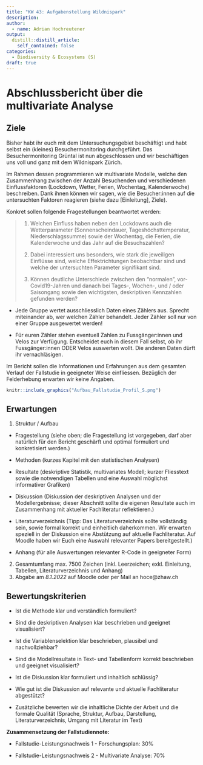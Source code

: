 ```yaml
---
title: "KW 43: Aufgabenstellung Wildnispark"
description:
author:
  - name: Adrian Hochreutener
output:
  distill::distill_article:
    self_contained: false
categories:
  - Biodiversity & Ecosystems (S)
draft: true
---
```


# Abschlussbericht über die multivariate Analyse

## Ziele 

Bisher habt ihr euch mit dem Untersuchungsgebiet beschäftigt und habt selbst ein (kleines) Besuchermonitoring durchgeführt.
Das Besuchermonitoring Grüntal ist nun abgeschlossen und wir beschäftigen uns voll und ganz mit dem Wildnispark Zürich.

Im Rahmen dessen programmieren wir multivariate Modelle, welche den Zusammenhang zwischen der Anzahl Besuchenden und verschiedenen Einflussfaktoren (Lockdown, Wetter, Ferien, Wochentag, Kalenderwoche) beschreiben. Dank ihnen können wir sagen, wie die Besucher:innen auf die untersuchten Faktoren reagieren (siehe dazu [Einleitung], Ziele). 

Konkret sollen folgende Fragestellungen beantwortet werden:

>1) Welchen Einfluss haben neben den Lockdowns auch die Wetterparameter (Sonnenscheindauer, Tageshöchsttemperatur, Niederschlagssumme) sowie der Wochentag, die Ferien, die Kalenderwoche und das Jahr auf die Besuchszahlen?
>
>2) Dabei interessiert uns besonders, wie stark die jeweiligen Einflüsse sind, welche Effektrichtungen beobachtbar sind und welche der untersuchten Parameter signifikant sind.
>
>3)	Können deutliche Unterschiede zwischen den "normalen", vor-Covid19-Jahren und danach bei Tages-, Wochen-, und / oder Saisongang sowie den wichtigsten, deskriptiven Kennzahlen gefunden werden?
>

- Jede Gruppe wertet ausschliesslich Daten eines Zählers aus. Sprecht miteinander ab, wer welchen Zähler behandelt. Jeder Zähler soll nur von einer Gruppe ausgewertet werden!

- Für euren Zähler stehen eventuell Zahlen zu Fussgänger:innen und Velos zur Verfügung. Entscheidet euch in diesem Fall selbst, ob ihr Fussgänger:innen ODER Velos auswerten wollt. Die anderen Daten dürft ihr vernachläsigen.

Im Bericht sollen die Informationen und Erfahrungen aus dem gesamten Verlauf der Fallstudie in geeigneter Weise einfliessen. Bezüglich der Felderhebung erwarten wir keine Angaben. 

```r
knitr::include_graphics("Aufbau_Fallstudie_Profil_S.png")
```

## Erwartungen

1) Struktur / Aufbau

-	Fragestellung (siehe oben; die Fragestellung ist vorgegeben, darf aber natürlich für den Bericht geschärft und optimal formuliert und konkretisiert werden.)

-	Methoden (kurzes Kapitel mit den statistischen Analysen)

-	Resultate (deskriptive Statistik, multivariates Modell; kurzer Fliesstext sowie die notwendigen Tabellen und eine Auswahl möglichst informativer Grafiken)

-	Diskussion (Diskussion der deskriptiven Analysen und der Modellergebnisse; dieser Abschnitt sollte die eigenen Resultate auch im Zusammenhang mit aktueller Fachliteratur reflektieren.)

-	Literaturverzeichnis (Tipp: Das Literaturverzeichnis sollte vollständig sein, sowie formal korrekt und einheitlich daherkommen. Wir erwarten speziell in der Diskussion eine Abstützung auf aktuelle Fachliteratur. Auf Moodle haben wir Euch eine Auswahl relevanter Papers bereitgestellt.)

-	Anhang (für alle Auswertungen relevanter R-Code in geeigneter Form) 

2) Gesamtumfang max. 7500 Zeichen (inkl. Leerzeichen; exkl. Einleitung, Tabellen, Literaturverzeichnis und Anhang)
3) Abgabe am _8.1.2022_ auf Moodle oder per Mail an hoce@zhaw.ch

## Bewertungskriterien

-	Ist die Methode klar und verständlich formuliert?

-	Sind die deskriptiven Analysen klar beschrieben und geeignet visualisiert?

-	Ist die Variablenselektion klar beschrieben, plausibel und nachvollziehbar?

-	Sind die Modellresultate in Text- und Tabellenform korrekt beschrieben und geeignet visualisiert?

-	Ist die Diskussion klar formuliert und inhaltlich schlüssig?

-	Wie gut ist die Diskussion auf relevante und aktuelle Fachliteratur abgestützt?

-	Zusätzliche bewerten wir die inhaltliche Dichte der Arbeit und die formale Qualität (Sprache, Struktur, Aufbau, Darstellung, Literaturverzeichnis, Umgang mit Literatur im Text)

__Zusammensetzung der Fallstudiennote:__

-	Fallstudie-Leistungsnachweis 1 - Forschungsplan: 30%

-	Fallstudie-Leistungsnachweis 2 - Multivariate Analyse: 70%

